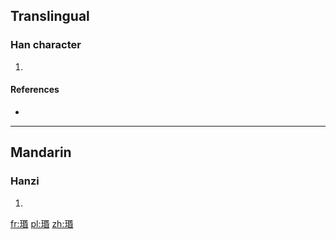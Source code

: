 ==Translingual==

===Han character===
{{Han char|rn=96|rad=玉|as=09|sn=13|four=|canj=一土口心日 (MGRPA)}}

# {{defn|Han|sort=玉09}}

====References====
* {{Han ref|kx=0737.020|dkj=21104|dj=1148.050|hdz=21129.030|uh=7449|ud=29769}}

----

==Mandarin==

===Hanzi===
{{cmn-hanzi|pin=[[mín]] ([[min2]])|wg=min<sup>2</sup>}}

# {{defn|lang=cmn|sort=玉09}}

[[fr:瑉]]
[[pl:瑉]]
[[zh:瑉]]